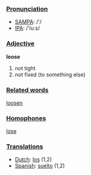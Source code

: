 ===[[Pronunciation]]===
*[[w:SAMPA|SAMPA]]: /'/
*[[w:IPA|IPA]]: /'lu:s/

===[[Adjective]]===
'''loose'''

#not tight
#not fixed (to something else)

===[[Related word]]s===

[[loosen]]

===[[Homophone]]s===

[[lose]]

===[[Translation]]s===
*[[Dutch]]: [[los]] (1,2)
*[[Spanish]]: [[suelto]] (1,2)